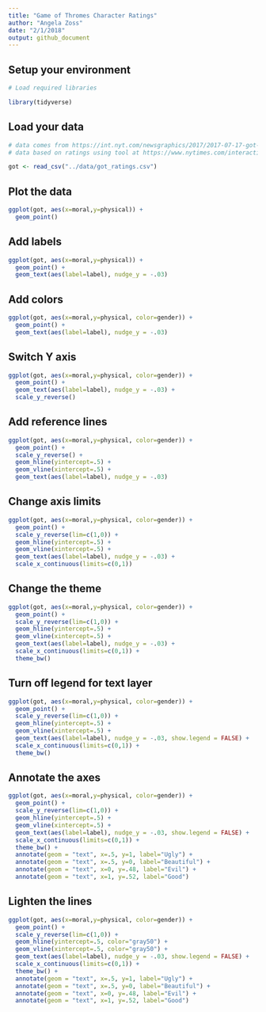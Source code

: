 ```yaml
---
title: "Game of Thromes Character Ratings"
author: "Angela Zoss"
date: "2/1/2018"
output: github_document
---
```


## Setup your environment

```r

# Load required libraries

library(tidyverse)

```

## Load your data

```r

# data comes from https://int.nyt.com/newsgraphics/2017/2017-07-17-got-matrix/mean.json
# data based on ratings using tool at https://www.nytimes.com/interactive/2017/08/09/upshot/game-of-thrones-chart.html

got <- read_csv("../data/got_ratings.csv")

```

## Plot the data

```r

ggplot(got, aes(x=moral,y=physical)) +
  geom_point()

```

## Add labels

```r

ggplot(got, aes(x=moral,y=physical)) +
  geom_point() +
  geom_text(aes(label=label), nudge_y = -.03)

```

## Add colors

```r

ggplot(got, aes(x=moral,y=physical, color=gender)) +
  geom_point() +
  geom_text(aes(label=label), nudge_y = -.03)

```

## Switch Y axis

```r

ggplot(got, aes(x=moral,y=physical, color=gender)) +
  geom_point() +
  geom_text(aes(label=label), nudge_y = -.03) +
  scale_y_reverse()

```

## Add reference lines

```r

ggplot(got, aes(x=moral,y=physical, color=gender)) +
  geom_point() +
  scale_y_reverse() +
  geom_hline(yintercept=.5) +
  geom_vline(xintercept=.5) +
  geom_text(aes(label=label), nudge_y = -.03) 

```

## Change axis limits

```r

ggplot(got, aes(x=moral,y=physical, color=gender)) +
  geom_point() +
  scale_y_reverse(lim=c(1,0)) +
  geom_hline(yintercept=.5) +
  geom_vline(xintercept=.5) +
  geom_text(aes(label=label), nudge_y = -.03) +
  scale_x_continuous(limits=c(0,1))

```

## Change the theme

```r

ggplot(got, aes(x=moral,y=physical, color=gender)) +
  geom_point() +
  scale_y_reverse(lim=c(1,0)) +
  geom_hline(yintercept=.5) +
  geom_vline(xintercept=.5) +
  geom_text(aes(label=label), nudge_y = -.03) +
  scale_x_continuous(limits=c(0,1)) +
  theme_bw()

```

## Turn off legend for text layer

```r

ggplot(got, aes(x=moral,y=physical, color=gender)) +
  geom_point() +
  scale_y_reverse(lim=c(1,0)) +
  geom_hline(yintercept=.5) +
  geom_vline(xintercept=.5) +
  geom_text(aes(label=label), nudge_y = -.03, show.legend = FALSE) +
  scale_x_continuous(limits=c(0,1)) +
  theme_bw()

```

## Annotate the axes

```r

ggplot(got, aes(x=moral,y=physical, color=gender)) +
  geom_point() +
  scale_y_reverse(lim=c(1,0)) +
  geom_hline(yintercept=.5) +
  geom_vline(xintercept=.5) +
  geom_text(aes(label=label), nudge_y = -.03, show.legend = FALSE) +
  scale_x_continuous(limits=c(0,1)) +
  theme_bw() +
  annotate(geom = "text", x=.5, y=1, label="Ugly") +
  annotate(geom = "text", x=.5, y=0, label="Beautiful") +
  annotate(geom = "text", x=0, y=.48, label="Evil") +
  annotate(geom = "text", x=1, y=.52, label="Good") 

```

## Lighten the lines

```r

ggplot(got, aes(x=moral,y=physical, color=gender)) +
  geom_point() +
  scale_y_reverse(lim=c(1,0)) +
  geom_hline(yintercept=.5, color="gray50") +
  geom_vline(xintercept=.5, color="gray50") +
  geom_text(aes(label=label), nudge_y = -.03, show.legend = FALSE) +
  scale_x_continuous(limits=c(0,1)) +
  theme_bw() +
  annotate(geom = "text", x=.5, y=1, label="Ugly") +
  annotate(geom = "text", x=.5, y=0, label="Beautiful") +
  annotate(geom = "text", x=0, y=.48, label="Evil") +
  annotate(geom = "text", x=1, y=.52, label="Good") 

```
